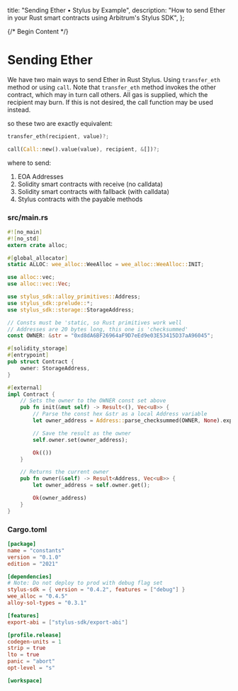   title: "Sending Ether • Stylus by Example",
  description:
    "How to send Ether in your Rust smart contracts using Arbitrum's Stylus SDK",
};

{/* Begin Content */}

# Sending Ether

We have two main ways to send Ether in Rust Stylus. Using `transfer_eth` method or using `call`. Note that `transfer_eth` method invokes the other contract, which may in turn call others. All gas is supplied, which the recipient may burn. If this is not desired, the call function may be used instead.

so these two are exactly equivalent:

```rust
transfer_eth(recipient, value)?;                 

call(Call::new().value(value), recipient, &[])?;
```

where to send:
1. EOA Addresses
2. Solidity smart contracts with receive (no calldata)
3. Solidity smart contracts with fallback (with calldata)
4. Stylus contracts with the payable methods


### src/main.rs

```rust
#![no_main]
#![no_std]
extern crate alloc;

#[global_allocator]
static ALLOC: wee_alloc::WeeAlloc = wee_alloc::WeeAlloc::INIT;

use alloc::vec;
use alloc::vec::Vec;

use stylus_sdk::alloy_primitives::Address;
use stylus_sdk::prelude::*;
use stylus_sdk::storage::StorageAddress;

// Consts must be 'static, so Rust primitives work well
// Addresses are 20 bytes long, this one is 'checksummed'
const OWNER: &str = "0xd8dA6BF26964aF9D7eEd9e03E53415D37aA96045";

#[solidity_storage]
#[entrypoint]
pub struct Contract {
    owner: StorageAddress,
}

#[external]
impl Contract {
    // Sets the owner to the OWNER const set above
    pub fn init(&mut self) -> Result<(), Vec<u8>> {
        // Parse the const hex &str as a local Address variable
        let owner_address = Address::parse_checksummed(OWNER, None).expect("Invalid address");

        // Save the result as the owner
        self.owner.set(owner_address);

        Ok(())
    }

    // Returns the current owner
    pub fn owner(&self) -> Result<Address, Vec<u8>> {
        let owner_address = self.owner.get();

        Ok(owner_address)
    }
}
```

### Cargo.toml

```toml
[package]
name = "constants"
version = "0.1.0"
edition = "2021"

[dependencies]
# Note: Do not deploy to prod with debug flag set
stylus-sdk = { version = "0.4.2", features = ["debug"] }
wee_alloc = "0.4.5"
alloy-sol-types = "0.3.1"

[features]
export-abi = ["stylus-sdk/export-abi"]

[profile.release]
codegen-units = 1
strip = true
lto = true
panic = "abort"
opt-level = "s"

[workspace]
```
